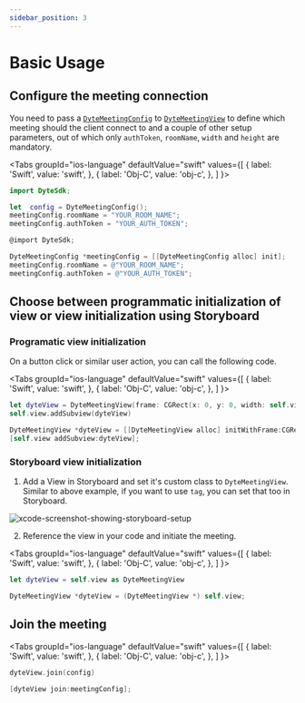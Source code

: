 ```yaml
---
sidebar_position: 3
---
```


# Basic Usage

## Configure the meeting connection

You need to pass a [`DyteMeetingConfig`](./reference/connection-config) to
[`DyteMeetingView`](./reference/dyte-meeting) to define which meeting should the
client connect to and a couple of other setup parameters, out of which only
`authToken`, `roomName`, `width` and `height` are mandatory.

<Tabs
groupId="ios-language"
defaultValue="swift"
values={[
{ label: 'Swift', value: 'swift', },
{ label: 'Obj-C', value: 'obj-c', },
]
}>
<TabItem value="swift">

```swift
import DyteSdk;

let  config = DyteMeetingConfig();
meetingConfig.roomName = "YOUR_ROOM_NAME";
meetingConfig.authToken = "YOUR_AUTH_TOKEN";
```

</TabItem>
<TabItem value="obj-c">

```objectivec
@import DyteSdk;

DyteMeetingConfig *meetingConfig = [[DyteMeetingConfig alloc] init];
meetingConfig.roomName = @"YOUR_ROOM_NAME";
meetingConfig.authToken = @"YOUR_AUTH_TOKEN";
```

</TabItem>
</Tabs>

## Choose between programmatic initialization of view or view initialization using Storyboard

### Programatic view initialization

On a button click or similar user action, you can call the following code.

<Tabs
groupId="ios-language"
defaultValue="swift"
values={[
{ label: 'Swift', value: 'swift', },
{ label: 'Obj-C', value: 'obj-c', },
]
}>
<TabItem value="swift">

```swift
let dyteView = DyteMeetingView(frame: CGRect(x: 0, y: 0, width: self.view.bounds.size.width, height:self.view.bounds.size.height ))
self.view.addSubview(dyteView)
```

</TabItem>
<TabItem value="obj-c">

```objectivec
DyteMeetingView *dyteView = [[DyteMeetingView alloc] initWithFrame:CGRectMake(0.0, 0.0, meetingConfig.width, meetingConfig.height)];
[self.view addSubview:dyteView];
```

</TabItem>
</Tabs>

### Storyboard view initialization

1. Add a View in Storyboard and set it's custom class to `DyteMeetingView`.
   Similar to above example, if you want to use `tag`, you can set that too in
   Storyboard.

![xcode-screenshot-showing-storyboard-setup](/static/ios/ios-setup.png)

2. Reference the view in your code and initiate the meeting.

<Tabs
groupId="ios-language"
defaultValue="swift"
values={[
{ label: 'Swift', value: 'swift', },
{ label: 'Obj-C', value: 'obj-c', },
]
}>
<TabItem value="swift">

```swift
let dyteView = self.view as DyteMeetingView
```

</TabItem>
<TabItem value="obj-c">

```objectivec
DyteMeetingView *dyteView = (DyteMeetingView *) self.view;
```

</TabItem>
</Tabs>

## Join the meeting

<Tabs
groupId="ios-language"
defaultValue="swift"
values={[
{ label: 'Swift', value: 'swift', },
{ label: 'Obj-C', value: 'obj-c', },
]
}>
<TabItem value="swift">

```swift
dyteView.join(config)
```

</TabItem>
<TabItem value="obj-c">

```objectivec
[dyteView join:meetingConfig];
```

</TabItem>
</Tabs>
